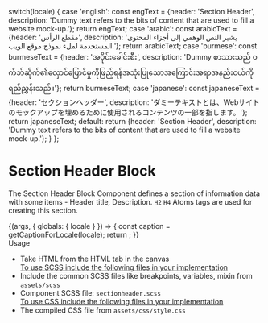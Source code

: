 
  switch(locale) {
    case 'english': const engText = {header: 'Section Header',  description: 'Dummy text refers to the bits of content that are used to fill a website mock-up.'}; return engText;
    case 'arabic': const arabicText = {header: 'مقطع الرأس',  description: 'يشير النص الوهمي إلى أجزاء المحتوى المستخدمة لملء نموذج موقع الويب.'}; return arabicText;
    case 'burmese': const burmeseText = {header: 'အပိုင်းခေါင်းစီး',  description: 'Dummy စာသားသည် ၀ က်ဘ်ဆိုက်၏လှောင်ပြောင်မှုကိုဖြည့်ရန်အသုံးပြုသောအကြောင်းအရာအနည်းငယ်ကိုရည်ညွှန်းသည်။'}; return burmeseText;
    case 'japanese': const japaneseText = {header: 'セクションヘッダー',  description: 'ダミーテキストとは、Webサイトのモックアップを埋めるために使用されるコンテンツの一部を指します。'}; return japaneseText;
    default:
      return {header: 'Section Header',  description: 'Dummy text refers to the bits of content that are used to fill a website mock-up.'};
  }
};

<Meta title="Testing/Text/Section Header Block" component={SectionHeader} />

<style>{`
  .sbdocs-h1 {
    font-weight: 700;
  }
  .subheading {
    font-weight: 500;
    font-size: 22px;
    color: #161616;
    letter-spacing: 1.5px;
    line-height: 24px;
    margin-bottom: 12px;
    margin-top: 40px;
  }
  .high {
    font-weight: 500;
    font-size: 14px;
    color: #161616;
    line-height: 24px;
    margin-bottom: 12px;
    margin-top: 40px;
  }
  .docblock-code-toggle {
    display: none;
  }
`}</style>

# Section Header Block

The Section Header Block Component defines a section of information data with some items - Header title, Description. <code>H2</code> <code>H4</code> Atoms tags are used for creating this section.

<Story name="Section Header Block">
  {(args, { globals: { locale } }) => {
    const caption = getCaptionForLocale(locale);
    return <SectionHeader headerText={caption.header} descriptionText={caption.description}></SectionHeader>;
  }}
</Story>

<div className="subheading">Usage</div>
<ul>
<li>Take HTML from the HTML tab in the canvas</li>
<u>To use SCSS include the following files in your implementation</u>
<li>Include the common SCSS files like breakpoints, variables, mixin from <code>assets/scss</code></li>
<li>Component SCSS file: <code>sectionheader.scss</code></li>
<u>To use CSS include the following files in your implementation</u>
<li>The compiled CSS file from <code>assets/css/style.css</code></li>
</ul>
